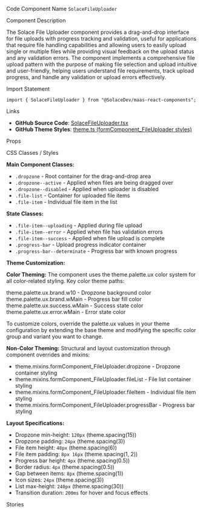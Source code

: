 
<Meta of={SolaceFileUploaderStories} />

<Title>File Uploader</Title>

<Description of={SolaceFileUploaderStories} />

<Subtitle>Code Component Name</Subtitle>
`SolaceFileUploader`

<Subtitle>Component Description</Subtitle>

The Solace File Uploader component provides a drag-and-drop interface for file uploads with progress tracking and validation, useful for applications that require file handling capabilities and allowing users to easily upload single or multiple files while providing visual feedback on the upload status and any validation errors. The component implements a comprehensive file upload pattern with the purpose of making file selection and upload intuitive and user-friendly, helping users understand file requirements, track upload progress, and handle any validation or upload errors effectively.

<Subtitle>Import Statement</Subtitle>

```tsx
import { SolaceFileUploader } from "@SolaceDev/maas-react-components";
```

<Subtitle>Links</Subtitle>

- **GitHub Source Code**: [SolaceFileUploader.tsx](https://github.com/SolaceDev/maas-react-components/blob/main/src/components/fileuploader/SolaceFileUploader.tsx)
- **GitHub Theme Styles**: <a href="https://github.com/SolaceDev/maas-react-components/blob/main/src/resources/theme.ts#:~:text=formComponent_FileUploader" target="_blank">theme.ts (formComponent_FileUploader styles)</a>

<Subtitle>Props</Subtitle>

<ArgTypes of={SolaceFileUploaderStories} />

<Subtitle>CSS Classes / Styles</Subtitle>

**Main Component Classes:**

- `.dropzone` - Root container for the drag-and-drop area
- `.dropzone--active` - Applied when files are being dragged over
- `.dropzone--disabled` - Applied when uploader is disabled
- `.file-list` - Container for uploaded file items
- `.file-item` - Individual file item in the list

**State Classes:**

- `.file-item--uploading` - Applied during file upload
- `.file-item--error` - Applied when file has validation errors
- `.file-item--success` - Applied when file upload is complete
- `.progress-bar` - Upload progress indicator container
- `.progress-bar--determinate` - Progress bar with known progress

**Theme Customization:**

**Color Theming:**
The component uses the theme.palette.ux color system for all color-related styling. Key color theme paths:

<div style={{ display: "flex", alignItems: "center", margin: "8px 0" }}>
	<div
		style={{
			width: "16px",
			height: "16px",
			backgroundColor: "#E3F2FD",
			border: "1px solid rgba(0,0,0,0.2)",
			borderRadius: "3px",
			marginRight: "8px"
		}}
	></div>
	<span>theme.palette.ux.brand.w10 - Dropzone background color</span>
</div>
<div style={{ display: "flex", alignItems: "center", margin: "8px 0" }}>
	<div
		style={{
			width: "16px",
			height: "16px",
			backgroundColor: "#2196F3",
			border: "1px solid rgba(0,0,0,0.2)",
			borderRadius: "3px",
			marginRight: "8px"
		}}
	></div>
	<span>theme.palette.ux.brand.wMain - Progress bar fill color</span>
</div>
<div style={{ display: "flex", alignItems: "center", margin: "8px 0" }}>
	<div
		style={{
			width: "16px",
			height: "16px",
			backgroundColor: "#4CAF50",
			border: "1px solid rgba(0,0,0,0.2)",
			borderRadius: "3px",
			marginRight: "8px"
		}}
	></div>
	<span>theme.palette.ux.success.wMain - Success state color</span>
</div>
<div style={{ display: "flex", alignItems: "center", margin: "8px 0" }}>
	<div
		style={{
			width: "16px",
			height: "16px",
			backgroundColor: "#F44336",
			border: "1px solid rgba(0,0,0,0.2)",
			borderRadius: "3px",
			marginRight: "8px"
		}}
	></div>
	<span>theme.palette.ux.error.wMain - Error state color</span>
</div>

To customize colors, override the palette.ux values in your theme configuration by extending the base theme and modifying the specific color group and variant you want to change.

**Non-Color Theming:**
Structural and layout customization through component overrides and mixins:

- theme.mixins.formComponent_FileUploader.dropzone - Dropzone container styling
- theme.mixins.formComponent_FileUploader.fileList - File list container styling
- theme.mixins.formComponent_FileUploader.fileItem - Individual file item styling
- theme.mixins.formComponent_FileUploader.progressBar - Progress bar styling

**Layout Specifications:**

- Dropzone min-height: `120px` (theme.spacing(15))
- Dropzone padding: `24px` (theme.spacing(3))
- File item height: `48px` (theme.spacing(6))
- File item padding: `8px 16px` (theme.spacing(1, 2))
- Progress bar height: `4px` (theme.spacing(0.5))
- Border radius: `4px` (theme.spacing(0.5))
- Gap between items: `8px` (theme.spacing(1))
- Icon sizes: `24px` (theme.spacing(3))
- List max-height: `240px` (theme.spacing(30))
- Transition duration: `200ms` for hover and focus effects

<Subtitle>Stories</Subtitle>

<CustomStories />
